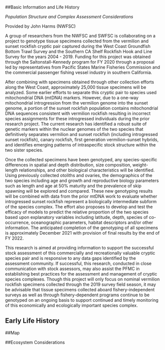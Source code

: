 

##Basic Information and Life History




*Population Structure and Complex Assessment Considerations*

Provided by John Harms (NWFSC)

A group of researchers from the NWFSC and SWFSC is collaborating on a project to genotype tissue specimens collected from the vermilion and sunset rockfish cryptic pair captured during the West Coast Groundfish Bottom Trawl Survey and the Southern CA Shelf Rockfish Hook and Line Survey for the years 2004 - 2019.  Funding for this project was obtained through the Saltonstall-Kennedy program for FY 2020 through a proposal led by representatives from Pacific States Marine Fisheries Commission and the commercial passenger fishing vessel industry in southern California.  

After combining with specimens obtained through other collection efforts along the West Coast, approximately 25,000 tissue specimens will be analyzed.  Some earlier efforts to separate this cryptic pair to species used mitochondrial DNA (mtDNA) markers.  However, due to a one-way mitochondrial introgression from the vermilion genome into the sunset genome, a portion of the sunset rockfish population contains mitochondrial DNA sequences consistent with vermilion rockfish resulting in incorrect species assignments for these introgressed individuals during the prior research project.  The current research has identified a robust suite of genetic markers within the nuclear genomes of the two species that definitively separates vermilion and sunset rockfish (including  introgressed sunset rockfish), canary rockfish, first generation vermilion-sunset hybrids, and identifies emerging patterns of intraspecific stock structure within the two sister species.

Once the collected specimens have been genotyped, any species-specific differences in spatial and depth distribution, size composition, weight-length relationships, and other biological characteristics will be identified.  Using previously collected otoliths and ovaries, the demographics of the two species including age and growth and reproductive biology parameters such as length and age at 50\% maturity and the prevalence of skip spawning will be explored and compared.  These new genotyping results will be combined with data from the prior mtDNA work to  evaluate whether introgressed sunset rockfish represent a biologically intermediate subform of the species complex.  The effort also proposes to develop and test the efficacy of models to predict the relative proportion of the two species based upon explanatory variables including latitude, depth, species of co-occurrence, oceanographic parameters, habitat descriptors and/or other information.  The anticipated completion of the genotyping of all specimens is approximately December 2021 with provision of final results by the end of FY 2022.

This research is aimed at providing information to support the successful stock assessment of this commercially and recreationally valuable cryptic species pair and is responsive to any data gaps identified by the assessment community.  If successful, this research, conducted in close communication with stock assessors, may also assist the PFMC in establishing best practices for the assessment and management of cryptic species complexes.  Though this project will only focus on nominal vermilion rockfish specimens collected through the 2019 survey field season, it may be advisable that tissue specimens collected aboard fishery-independent surveys as well as through fishery-dependent programs continue to be genotyped on an ongoing basis to support continued and timely monitoring of this economically and ecologically important species complex.


## Early Life History


##Map




##Ecosystem Considerations




